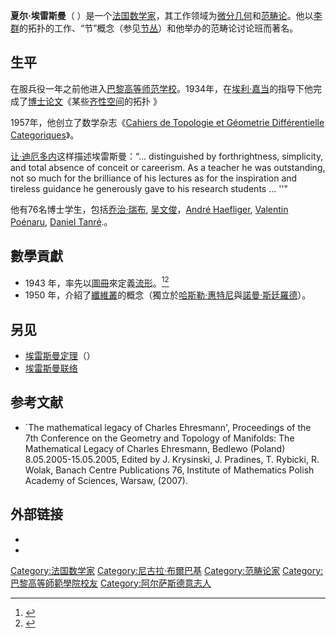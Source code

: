 {{Infobox Scientist
|box_width         = 
|name              = 夏尔·埃雷斯曼<br />Charles Ehresmann
|image             = Georges Reeb, Paul Vincensini, Charles Ehresmann.jpeg
|image_size        = 
|caption           = 夏尔·埃雷斯曼（右）
|birth_date        = {{birth date|1905|4|19}}
|birth_place       = [[法國|法國]][[斯特拉斯堡|斯特拉斯堡]]
|death_date        = {{death date and age|1979|9|22|1905|4|19}}
|death_place       = 法國[[亞眠|亞眠]]
|residence         = 
|citizenship       = 
|nationality       = 
|ethnicity         = 
|fields            = [[数学|数学]]
|workplaces        = 
|alma_mater        = [[高等师范学校|高等师范学校]]
|doctoral_advisor  = [[埃利·嘉当|埃利·嘉当]]
|academic_advisors = 
|doctoral_students = [[乔治·瑞布|乔治·瑞布]]<br>[[吴文俊|吴文俊]]<br>[[André_Haefliger|André Haefliger]]<br>[[Valentin_Poénaru|Valentin Poénaru]]<br>[[Daniel_Tanré|Daniel Tanré]]
|notable_students  = 
|known_for         = [[埃雷斯曼定理|埃雷斯曼定理]]<br>[[埃雷斯曼联络|埃雷斯曼联络]]
|author_abbrev_bot = 
|author_abbrev_zoo = 
|influences        = 
|influenced        = 
|awards            = 
|religion          =
|signature         =  <!--(filename only)-->
|footnotes         = 
}}

'''夏尔·埃雷斯曼'''（{{lang|fr|Charles Ehresmann}} {{bd|1905年|4月19日|1979年|9月22日}}）是一个[[法国|法国]][[数学家|数学家]]，其工作领域为[[微分几何|微分几何]]和[[范畴论|范畴论]]。他以[[李群|李群]]的拓扑的工作、“节”概念（参见[[节丛|节丛]]）和他举办的范畴论讨论班而著名。 

{{TOC limit}}

== 生平 ==
在服兵役一年之前他进入[[巴黎|巴黎]][[高等师范学校|高等师范学校]]。1934年，在[[埃利·嘉当|埃利·嘉当]]的指导下他完成了[[博士论文|博士论文]]《某些[[齐性空间|齐性空间]]的拓扑 ''{{lang|fr|Sur la topologie de certains espaces homogènes}}''》

1957年，他创立了数学杂志《[[Cahiers_de_Topologie_et_Géometrie_Différentielle_Categoriques|Cahiers de Topologie et Géometrie Différentielle Categoriques]]》。

[[让·迪厄多内|让·迪厄多内]]这样描述埃雷斯曼：“... distinguished by forthrightness, simplicity, and total absence of conceit or careerism. As a teacher he was outstanding, not so much for the brilliance of his lectures as for the inspiration and tireless guidance he generously gave to his research students ... ''"

他有76名博士学生，包括[[乔治·瑞布|乔治·瑞布]], [[吴文俊|吴文俊]]，[[André_Haefliger|André Haefliger]], [[Valentin_Poénaru|Valentin Poénaru]], [[Daniel_Tanré|Daniel Tanré]].。

== 數學貢獻 ==
* 1943 年，率先以[[图册_(拓扑学)|圖冊]]來定義[[流形|流形]]。<ref>{{Cite web |url=https://zbmath.org/?q=an:0060.41409 |title=''Sur les espaces fibres associes à une variété différentiable'', Ehresmann, Charles, 1943 |access-date=2014-09-23 |archive-date=2020-10-28 |archive-url=https://web.archive.org/web/20201028230058/https://zbmath.org/?q=an:0060.41409 |dead-url=no }}</ref><ref>{{Cite web |url=http://www.math.wichita.edu/~pparker/classes/Freeman_Kamielle_SP2011.pdf |title=A Historical Overview of Connections in Geometry, p.12 |accessdate=2014-09-23 |archive-date=2016-03-04 |archive-url=https://web.archive.org/web/20160304230732/http://www.math.wichita.edu/~pparker/classes/Freeman_Kamielle_SP2011.pdf |dead-url=no }}</ref>
* 1950 年，介紹了[[纤维丛|纖維叢]]的概念（獨立於[[哈斯勒·惠特尼|哈斯勒·惠特尼]]與[[諾曼·斯廷羅德|諾曼·斯廷羅德]]）。

== 另见 ==
*[[埃雷斯曼定理|埃雷斯曼定理]]（{{le|Ehresmann's theorem}}）
*[[埃雷斯曼联络|埃雷斯曼联络]]

==参考文献==
* `The mathematical legacy of Charles Ehresmann', Proceedings of the 7th Conference on the Geometry and Topology of Manifolds: The Mathematical Legacy of Charles   Ehresmann, Bedlewo (Poland) 8.05.2005-15.05.2005, Edited by J. Krysinski, J. Pradines, T. Rybicki, R. Wolak, Banach Centre Publications 76, Institute of Mathematics Polish Academy of Sciences, Warsaw, (2007).

== 外部链接 ==
* {{MacTutor Biography|id=Ehresmann}}
* {{MathGenealogy |id=96080}}

{{Authority control}}
[[Category:法国数学家|Category:法国数学家]]
[[Category:尼古拉·布爾巴基|Category:尼古拉·布爾巴基]]
[[Category:范畴论家|Category:范畴论家]]
[[Category:巴黎高等師範學院校友|Category:巴黎高等師範學院校友]]
[[Category:阿尔萨斯德意志人|Category:阿尔萨斯德意志人]]


{{DEFAULTSORT:Ehresmann, Charles}}
